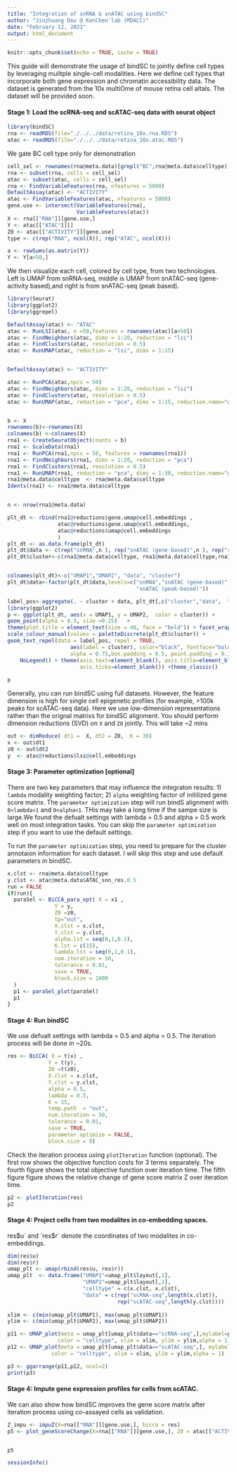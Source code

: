```yaml
---
title: "Integration of snRNA & snATAC using bindSC"
author: "Jinzhuang Dou @ KenChen'lab (MDACC)"
date: "February 12, 2021"
output: html_document
---
```


```r
knitr::opts_chunk$set(echo = TRUE, cache = TRUE)
```

This guide will demonstrate the usage of bindSC to jointly define cell types by leveraging mulitple single-cell modalities. Here we define cell types that incorporate both gene expression and chromatin accessibility data. The dataset is generated from the 10x multiOme of mouse retina cell altals.
The dataset will be provided soon. 

#### Stage 1: Load the scRNA-seq and scATAC-seq data with seurat object

```r
library(bindSC)
rna <- readRDS(file="./../../data/retina_10x.rna.RDS")
atac <- readRDS(file="./../../data/retina_10x.atac.RDS")
```

We gate BC cell type only for demonstration
```r

cell_sel <- rownames(rna@meta.data)[grepl("BC",rna@meta.data$celltype)]
rna <- subset(rna, cells = cell_sel)
atac <- subset(atac, cells = cell_sel)
rna <- FindVariableFeatures(rna, nfeatures = 5000)
DefaultAssay(atac) <- "ACTIVITY"
atac <- FindVariableFeatures(atac, nfeatures = 5000)
gene.use <- intersect(VariableFeatures(rna), 
                      VariableFeatures(atac))
X <- rna[["RNA"]][gene.use,]
Y <- atac[["ATAC"]][]
Z0 <- atac[["ACTIVITY"]][gene.use]
type <- c(rep("RNA", ncol(X)), rep("ATAC", ncol(X)))

a <- rowSums(as.matrix(Y))
Y <- Y[a>50,]

```

We then visualize each cell, colored by cell type, from two technologies. Left is UMAP from snRNA-seq, middle is UMAP from snATAC-seq (gene-activity based),and right is from snATAC-seq (peak based). 

```r
library(Seurat)
library(ggplot2)
library(ggrepel)

DefaultAssay(atac) <- "ATAC"
atac <- RunLSI(atac, n =50,features = rownames(atac)[a>50])
atac <- FindNeighbors(atac, dims = 1:20, reduction = "lsi")
atac <- FindClusters(atac, resolution = 0.5)
atac <- RunUMAP(atac, reduction = "lsi", dims = 1:15)


DefaultAssay(atac) <- "ACTIVITY"

atac <- RunPCA(atac,npcs = 50)
atac <- FindNeighbors(atac, dims = 1:20, reduction = "lsi")
atac <- FindClusters(atac, resolution = 0.5)
atac <- RunUMAP(atac, reduction = "pca", dims = 1:15, reduction.name="gene.umap")


b <- X
rownames(b)<-rownames(X)
colnames(b) <-colnames(X)
rna1 <- CreateSeuratObject(counts = b)
rna1 <- ScaleData(rna1)
rna1 <- RunPCA(rna1,npcs = 50, features = rownames(rna1))
rna1 <- FindNeighbors(rna1, dims = 1:20, reduction = "pca")
rna1 <- FindClusters(rna1, resolution = 0.5)
rna1 <- RunUMAP(rna1, reduction = "pca", dims = 1:30, reduction.name="gene.umap")
rna1@meta.data$celltype  <- rna@meta.data$celltype
Idents(rna1) <- rna1@meta.data$celltype


n <- nrow(rna1@meta.data)

plt_dt <- rbind(rna1@reductions$gene.umap@cell.embeddings ,
                atac@reductions$gene.umap@cell.embeddings,
                atac@reductions$umap@cell.embeddings
                )
plt_dt <- as.data.frame(plt_dt)
plt_dt$data <- c(rep("snRNA",n ), rep("snATAC (gene-based)",n ), rep("snATAC (peak-based)", n))
plt_dt$cluster<-c(rna1@meta.data$celltype, rna1@meta.data$celltype,rna1@meta.data$celltype)


colnames(plt_dt)<-c("UMAP1","UMAP2", "data", "cluster")
plt_dt$data<-factor(plt_dt$data,levels=c("snRNA","snATAC (gene-based)",
                                         "snATAC (peak-based)"))

label_pos<-aggregate(. ~ cluster + data, plt_dt[,c("cluster","data",  "UMAP1","UMAP2")], median) 
library(ggplot2)     
p <- ggplot(plt_dt, aes(x = UMAP1, y = UMAP2,  color = cluster)) + 
geom_point(alpha = 0.5, size =0.25)   + 
theme(plot.title = element_text(size = 40, face = "bold")) + facet_wrap(~data, scales = "free") + 
scale_colour_manual(values = paletteDiscrete(plt_dt$cluster)) + 
geom_text_repel(data = label_pos, repel = TRUE,
                    aes(label = cluster), color="black", fontface="bold",
                    alpha = 0.75,box.padding = 0.5, point.padding = 0.1) + 
    NoLegend() + theme(axis.text=element_blank(), axis.title=element_blank(),
                       axis.ticks=element_blank()) +theme_classic()
  
p

```


Generally, you can run bindSC using full datasets. However, the feature dimension is high for single cell epigenetic profiles (for example, >100k peaks for scATAC-seq data). Here we use low-dimension representations rather than the orignal matrixs for bindSC alignment. You should perform dimension reductions (SVD) on `X` and `Z0` jointly. This will take ~2 mins

```r

out <- dimReduce( dt1 =  X, dt2 = Z0,  K = 30)
x <- out$dt1
z0 <- out$dt2
y  <- atac@reductions$lsi@cell.embeddings

```

#### Stage 3: Parameter optimization [optional]  

There are two key parameters that may influence the integraton results: 1) `lambda` modality weighting factor; 2) `alpha` weighting factor of initilized gene score matrix. The `parameter optimization` step will run bindS alignment with `0<lambda<1` and `0<alpha<1`. THis may take a long time if the sampe size is large.We found the defualt settings with lambda = 0.5 and alpha = 0.5 work well on most integration tasks. You can skip the `parameter optimization` step if you want to use the default settings. 

To run the `parameter optimization` step, you need to prepare for the cluster annotaion information for each dataset. I will skip this step and use default parameters in bindSC.   


```r

x.clst <- rna@meta.data$celltype
y.clst <- atac@meta.data$ATAC_snn_res.0.5
run = FALSE
if(run){
  paraSel <- BiCCA_para_opt( X = x1 ,
               Y = y, 
               Z0 =z0, 
               tp="out",
               X.clst = x.clst,
               Y.clst = y.clst,
               alpha.lst = seq(0,1,0.1), 
               K.lst = c(15),
               lambda.lst = seq(0,1,0.1),
               num.iteration = 50,
               tolerance = 0.01,
               save = TRUE,
               block.size = 1000
  )
  p1 <- paraSel_plot(paraSel)
  p1
}

```


#### Stage 4: Run bindSC  

We use defualt settings with lambda = 0.5 and alpha = 0.5. The iteration process will be done in ~20s.

```r

res <- BiCCA( X = t(x) ,
             Y = t(y), 
             Z0 =t(z0), 
             X.clst = x.clst,
             Y.clst = y.clst,
             alpha = 0.5, 
             lambda = 0.5,
             K = 15,
             temp.path  = "out",
             num.iteration = 50,
             tolerance = 0.01,
             save = TRUE,
             parameter.optimize = FALSE,
             block.size = 0)


```


Check the iteration process using `plotIteration` function (optional). The first row shows the objective function costs for 3 terms separately. The fourth figure shows the total objective function over iteration time. The fifth figure figure shows the relative change of gene score matrix Z over iteration time. 

```r

p2 <- plotIteration(res)
p2

```

#### Stage 4: Project cells from two modalites in co-embedding spaces. 

res$u` and `res$r` denote the coordinates of two modalites in co-embeddings.    


```r
dim(res$u)
dim(res$r)
umap_plt <- umap(rbind(res$u, res$r))
umap_plt  <- data.frame("UMAP1"=umap_plt$layout[,1],
                        "UMAP2"=umap_plt$layout[,2],
                        "celltype" = c(x.clst, x.clst),
                        "data" = c(rep("scRNA-seq",length(x.clst)),
                                   rep("scATAC-seq",length(y.clst))))
  
xlim <- c(min(umap_plt$UMAP1), max(umap_plt$UMAP1))
ylim <- c(min(umap_plt$UMAP2), max(umap_plt$UMAP2))

p11 <- UMAP_plot(meta = umap_plt[umap_plt$data=="scRNA-seq",],mylabel=paletteDiscrete(umap_plt$celltype),
                color = "celltype", xlim = xlim, ylim = ylim,alpha = 1) + ggtitle("snRNA-seq")
p12 <- UMAP_plot(meta = umap_plt[umap_plt$data=="scATAC-seq",], mylabel=paletteDiscrete(umap_plt$celltype),
              color = "celltype", xlim = xlim, ylim = ylim,alpha = 1)  + ggtitle("snATAC-seq")

p3 <- ggarrange(p11,p12, ncol=2)
print(p3)


```

#### Stage 4: Impute gene expression profiles for cells from scATAC. 
We can also show how bindSC improves the gene score matrix after iteration process using co-assayed cells as validation. 

```r

Z_impu <- impuZ(X=rna[["RNA"]][gene.use,], bicca = res)
p5 <- plot_geneScoreChange(X=rna[["RNA"]][gene.use,], Z0 = atac[["ACTIVITY"]][gene.use,], Z_impu = Z_impu)


p5


```


```r
sessionInfo()

```